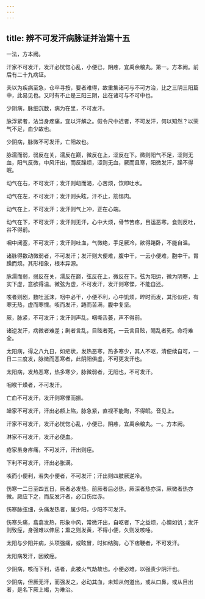 ```yaml
---
---
---
```

title: 辨不可发汗病脉证并治第十五
---



一法，方本阙。

汗家不可发汗，发汗必恍惚心乱，小便已，阴疼，宜禹余粮丸。第一。方本阙。前后有二十九病证。

夫以为疾病至急，仓卒寻按，要者难得，故重集诸可与不可方治，比之三阴三阳篇中，此易见也。又时有不止是三阳三阴，出在诸可与不可中也。

少阴病，脉细沉数，病为在里，不可发汗。

脉浮紧者，法当身疼痛，宜以汗解之。假令尺中迟者，不可发汗，何以知然？以荣气不足，血少故也。

少阴病，脉微不可发汗，亡阳故也。

脉濡而弱，弱反在关，濡反在巅，微反在上，涩反在下。微则阳气不足，涩则无血，阳气反微，中风汗出，而反躁烦，涩则无血，厥而且寒，阳微发汗，躁不得眠。

动气在右，不可发汗；发汗则衄而渴，心苦烦，饮即吐水。

动气在左，不可发汗；发汗则头眩，汗不止，筋惕肉。

动气在上，不可发汗；发汗则气上冲，正在心端。

动气在下，不可发汗；发汗则无汗，心中大烦，骨节苦疼，目运恶寒，食则反吐，谷不得前。

咽中闭塞，不可发汗；发汗则吐血，气微绝，手足厥冷，欲得踡卧，不能自温。

诸脉得数动微弱者，不可发汗；发汗则大便难，腹中干，一云小便难，胞中干。胃躁而烦。其形相象，根本异源。

脉濡而弱，弱反在关，濡反在巅，弦反在上，微反在下。弦为阳运，微为阴寒，上实下虚，意欲得温。微弦为虚，不可发汗，发汗则寒慄，不能自还。

咳者则剧，数吐涎沫，咽中必干，小便不利，心中饥烦，晬时而发，其形似疟，有寒无热，虚而寒慄。咳而发汗，踡而苦满，腹中复坚。

厥，脉紧，不可发汗；发汗则声乱，咽嘶舌萎，声不得前。

诸逆发汗，病微者难差；剧者言乱，目眩者死，一云言目眩，睛乱者死。命将难全。

太阳病，得之八九日，如疟状，发热恶寒，热多寒少，其人不呕，清便续自可，一日二三度发，脉微而恶寒者，此阴阳俱虚，不可更发汗也。

太阳病，发热恶寒，热多寒少，脉微弱者，无阳也，不可发汗。

咽喉干燥者，不可发汗。

亡血不可发汗，发汗则寒慄而振。

衄家不可发汗，汗出必额上陷，脉急紧，直视不能眴，不得眠。音见上。

汗家不可发汗，发汗必恍惚心乱，小便已，阴疼，宜禹余粮丸。一。方本阙。

淋家不可发汗，发汗必便血。

疮家虽身疼痛，不可发汗，汗出则痓。

下利不可发汗，汗出必胀满。

咳而小便利，若失小便者，不可发汗；汗出则四肢厥逆冷。

伤寒一二日至四五日，厥者必发热。前厥者后必热，厥深者热亦深，厥微者热亦微。厥应下之，而反发汗者，必口伤烂赤。

伤寒脉弦细，头痛发热者，属少阳，少阳不可发汗。

伤寒头痛，翕翕发热，形象中风，常微汗出，自呕者，下之益烦，心懊如饥；发汗则致痓，身强难以伸屈；熏之则发黄，不得小便，久则发咳唾。

太阳与少阳并病，头项强痛，或眩冒，时如结胸，心下痞鞕者，不可发汗。

太阳病发汗，因致痓。

少阴病，咳而下利，语者，此被火气劫故也。小便必难，以强责少阴汗也。

少阴病，但厥无汗，而强发之，必动其血，未知从何道出，或从口鼻，或从目出者，是名下厥上竭，为难治。